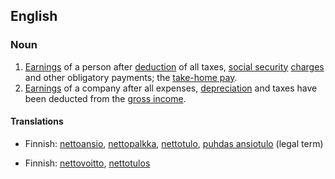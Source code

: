 ==English==

===Noun===
{{en-noun|sg=[[net]] [[earnings]]|-}}

# [[earning|Earnings]] of a person after [[deduction]] of all taxes, [[social security]] [[charge]]s and other obligatory payments; the [[take-home pay]].
# [[earning|Earnings]] of a company after all expenses, [[depreciation]] and taxes have been deducted from the [[gross income]].

====Translations====
{{trans-top|earnings of a person}}
*Finnish: [[nettoansio]], [[nettopalkka]], [[nettotulo]], [[puhdas ansiotulo]] (legal term)
{{trans-mid}}
{{trans-bottom}}

{{trans-top|earnings of a company}}
*Finnish: [[nettovoitto]], [[nettotulos]]
{{trans-mid}}
{{trans-bottom}}